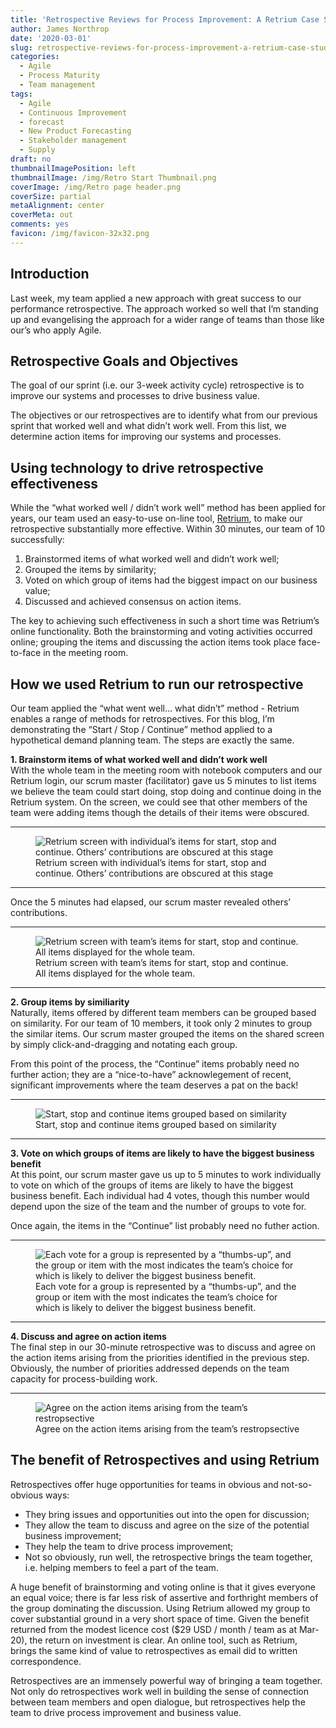 ```yaml
---
title: 'Retrospective Reviews for Process Improvement: A Retrium Case Study'
author: James Northrop
date: '2020-03-01'
slug: retrospective-reviews-for-process-improvement-a-retrium-case-study
categories:
  - Agile
  - Process Maturity
  - Team management
tags:
  - Agile
  - Continuous Improvement
  - forecast
  - New Product Forecasting
  - Stakeholder management
  - Supply
draft: no
thumbnailImagePosition: left
thumbnailImage: /img/Retro Start Thumbnail.png
coverImage: /img/Retro page header.png
coverSize: partial
metaAlignment: center
coverMeta: out
comments: yes
favicon: /img/favicon-32x32.png
---
```


## Introduction  
Last week, my team applied a new approach with great success to our performance retrospective.  The approach worked so well that I’m standing up and evangelising the approach for a wider range of teams than those like our's who apply Agile.  

## Retrospective Goals and Objectives  
The goal of our sprint (i.e. our 3-week activity cycle) retrospective is to improve our systems and processes to drive business value.

The objectives or our retrospectives are to identify what from our previous sprint that worked well and what didn’t work well.  From this list, we determine action items for improving our systems and processes.

## Using technology to drive retrospective effectiveness  
While the “what worked well / didn't work well” method has been applied for years, our team used an easy-to-use on-line tool, [Retrium](https://www.retrium.com/){target="_blank"}, to make our retrospective substantially more effective.  Within 30 minutes, our team of 10 successfully:  

1. Brainstormed items of what worked well and didn't work well;
2. Grouped the items by similarity;  
3. Voted on which group of items had the biggest impact on our business value;  
4. Discussed and achieved consensus on action items.  


The key to achieving such effectiveness in such a short time was Retrium’s online functionality. Both the brainstorming and voting activities occurred online; grouping the items and discussing the action items took place face-to-face in the meeting room.

## How we used Retrium to run our retrospective  
Our team applied the "what went well... what didn't" method - Retrium enables a range of methods for retrospectives. For this blog, I'm demonstrating the "Start / Stop / Continue" method applied to a hypothetical demand planning team.  The steps are exactly the same.

**1. Brainstorm items of what worked well and didn't work well**  
With the whole team in the meeting room with notebook computers and our Retrium login, our scrum master (facilitator) gave us 5 minutes to list items we believe the team could start doing, stop doing and continue doing in the Retrium system.  On the screen, we could see that other members of the team were adding items though the details of their items were obscured.  

***
![Retrium screen with individual's items for start, stop and continue. Others' contributions are obscured at this stage](/post/2020-03-01-retrospective-reviews-for-process-improvement-a-retrium-case-study_files/Retro brainstorming indiv.png)  

***
Once the 5 minutes had elapsed, our scrum master revealed others' contributions.  

***  
![Retrium screen with team's items for start, stop and continue. All items displayed for the whole team.](/post/2020-03-01-retrospective-reviews-for-process-improvement-a-retrium-case-study_files/Retro brainstorming team.png)

***
**2. Group items by similiarity**  
Naturally, items offered by different team members can be grouped based on similarity.  For our team of 10 members, it took only 2 minutes to group the similar items.  Our scrum master grouped the items on the shared screen by simply click-and-dragging and notating each group.    

From this point of the process, the "Continue" items probably need no further action; they are a "nice-to-have" acknowlegement of recent, significant improvements where the team deserves a pat on the back!

***
![Start, stop and continue items grouped based on similarity](/post/2020-03-01-retrospective-reviews-for-process-improvement-a-retrium-case-study_files/Retro items grouped.png)

***

**3. Vote on which groups of items are likely to have the biggest business benefit**  
At this point, our scrum master gave us up to 5 minutes to work individually to vote on which of the groups of items are likely to have the biggest business benefit.  Each individual had 4 votes, though this number would depend upon the size of the team and the number of groups to vote for.  

Once again, the items in the "Continue" list probably need no futher action.  

***  
![Each vote for a group is represented by a "thumbs-up", and the group or item with the most indicates the team's choice for which is likely to deliver the biggest business benefit.](/post/2020-03-01-retrospective-reviews-for-process-improvement-a-retrium-case-study_files/Retro groups votes.png)

***  

**4. Discuss and agree on action items**  
The final step in our 30-minute retrospective was to discuss and agree on the action items arising from the priorities identified in the previous step.  Obviously, the number of priorities addressed depends on the team capacity for process-building work.  

***  
![Agree on the action items arising from the team's restropsective](/post/2020-03-01-retrospective-reviews-for-process-improvement-a-retrium-case-study_files/Retro action items.png)

## The benefit of Retrospectives and using Retrium 

Retrospectives offer huge opportunities for teams in obvious and not-so-obvious ways:  

* They bring issues and opportunities out into the open for discussion;  
* They allow the team to discuss and agree on the size of the potential business improvement;  
* They help the team to drive process improvement;  
* Not so obviously, run well, the retrospective brings the team together, i.e. helping members to feel a part of the team.  

A huge benefit of brainstorming and voting online is that it gives everyone an equal voice; there is far less risk of assertive and forthright members of the group dominating the discussion.  Using Retrium allowed my group to cover substantial ground in a very short space of time.  Given the benefit returned from the modest licence cost ($29 USD / month / team as at Mar-20), the return on investment is clear.  An online tool, such as Retrium, brings the same kind of value to retrospectives as email did to written correspondence.

Retrospectives are an immensely powerful way of bringing a team together.  Not only do retrospectives work well in building the sense of connection between team members and open dialogue, but retrospectives help the team to drive process improvement and business value.

